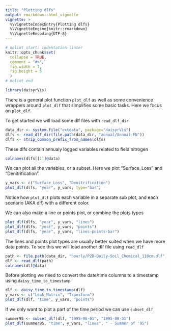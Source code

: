 ```yaml
---
title: "Plotting dlfs"
output: rmarkdown::html_vignette
vignette: >
  %\VignetteIndexEntry{Plotting dlfs}
  %\VignetteEngine{knitr::rmarkdown}
  %\VignetteEncoding{UTF-8}
---
```


```r
# nolint start: indentation-linter
knitr::opts_chunk$set(
  collapse = TRUE,
  comment = "#>",
  fig.width = 7,
  fig.height = 5
  )
# nolint end
```

```r
library(daisyrVis)
```

There is a general plot function `plot_dlf` as well as some convenience wrappers around `plot_dlf` that simplifies some basic tasks. Here we focus on `plot_dlf`.

To get started we will load some dlf files with `read_dlf_dir`
```r
data_dir <- system.file("extdata", package="daisyrVis")
dlfs <- read_dlf_dir(file.path(data_dir, "annual/Annual-FN"))
dlfs <- strip_common_prefix_from_names(dlfs)
```
These dlfs contain annualy logged variables related to field nitrogen
```r
colnames(dlfs[[1]]@data)
```

We can plot all the variables, or a subset. Here we plot "Surface_Loss" and "Denitrification".
```r
y_vars <- c("Surface_Loss", "Denitrification")
plot_dlf(dlfs, "year", y_vars, type="bar")
```
Notice how `plot_dlf` plots each variable in a separate sub plot, and each scenario (AKA dlf) with a different color.


We can also make a line or points plot, or combine the plots types
```r
plot_dlf(dlfs, "year", y_vars, "lines")
plot_dlf(dlfs, "year", y_vars, "points")
plot_dlf(dlfs, "year", y_vars, "lines-points-bar")
```

The lines and points plot types are usually better suited when we have more data points. To see this we will load another dlf file using `read_dlf`
```r
path <- file.path(data_dir, "hourly/P2D-Daily-Soil_Chemical_110cm.dlf")
dlf <- read_dlf(path)
colnames(dlf@data)
```

Before plotting we need to convert the date/time columns to a timestamp using `daisy_time_to_timestamp`
```r
dlf <- daisy_time_to_timestamp(dlf)
y_vars <- c("Leak_Matrix", "Transform")
plot_dlf(dlf, "time", y_vars, "points")
```

If we only want to plot a part of the time period we can use `subset_dlf`
```r
summer95 <- subset_dlf(dlf, "1995-06-01", "1995-08-31")
plot_dlf(summer95, "time", y_vars, "lines", " - Summer of '95")
```
